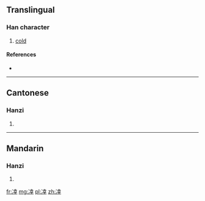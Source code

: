==Translingual==

===Han character===
{{Han char|rn=15|rad=冫|as=08|sn=10|four=|canj=IMGTJ|ids=⿰冫幸}}

# [[cold]]

====References====
* {{Han ref|kx=0132.360|hdz=10298.040|uh=34D1|ud=13521}}

----

==Cantonese==

===Hanzi===
{{yue-hanzi|jyut=[[haang6]]|y=haang6}}

# {{defn|lang=yue|sort=冫08}}

----

==Mandarin==

===Hanzi===
{{cmn-hanzi|pin=[[xìng]] ([[xing4]])|wg=hsing<sup>4</sup>}}

# {{defn|lang=cmn|sort=冫08}}

[[fr:㓑]]
[[mg:㓑]]
[[pl:㓑]]
[[zh:㓑]]